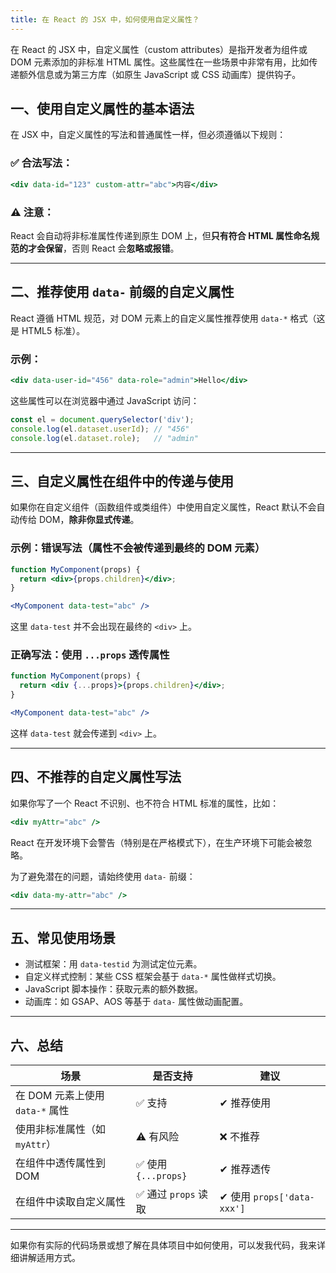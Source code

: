 ```yaml
---
title: 在 React 的 JSX 中，如何使用自定义属性？
---
```


在 React 的 JSX 中，自定义属性（custom attributes）是指开发者为组件或 DOM 元素添加的非标准 HTML 属性。这些属性在一些场景中非常有用，比如传递额外信息或为第三方库（如原生 JavaScript 或 CSS 动画库）提供钩子。

## 一、使用自定义属性的基本语法

在 JSX 中，自定义属性的写法和普通属性一样，但必须遵循以下规则：

### ✅ 合法写法：

```jsx
<div data-id="123" custom-attr="abc">内容</div>
```

### ⚠️ 注意：

React 会自动将非标准属性传递到原生 DOM 上，但**只有符合 HTML 属性命名规范的才会保留**，否则 React 会**忽略或报错**。

---

## 二、推荐使用 `data-` 前缀的自定义属性

React 遵循 HTML 规范，对 DOM 元素上的自定义属性推荐使用 `data-*` 格式（这是 HTML5 标准）。

### 示例：

```jsx
<div data-user-id="456" data-role="admin">Hello</div>
```

这些属性可以在浏览器中通过 JavaScript 访问：

```js
const el = document.querySelector('div');
console.log(el.dataset.userId); // "456"
console.log(el.dataset.role);   // "admin"
```

---

## 三、自定义属性在组件中的传递与使用

如果你在自定义组件（函数组件或类组件）中使用自定义属性，React 默认不会自动传给 DOM，**除非你显式传递**。

### 示例：错误写法（属性不会被传递到最终的 DOM 元素）

```jsx
function MyComponent(props) {
  return <div>{props.children}</div>;
}

<MyComponent data-test="abc" />
```

这里 `data-test` 并不会出现在最终的 `<div>` 上。

### 正确写法：使用 `...props` 透传属性

```jsx
function MyComponent(props) {
  return <div {...props}>{props.children}</div>;
}

<MyComponent data-test="abc" />
```

这样 `data-test` 就会传递到 `<div>` 上。

---

## 四、不推荐的自定义属性写法

如果你写了一个 React 不识别、也不符合 HTML 标准的属性，比如：

```jsx
<div myAttr="abc" />
```

React 在开发环境下会警告（特别是在严格模式下），在生产环境下可能会被忽略。

为了避免潜在的问题，请始终使用 `data-` 前缀：

```jsx
<div data-my-attr="abc" />
```

---

## 五、常见使用场景

* 测试框架：用 `data-testid` 为测试定位元素。
* 自定义样式控制：某些 CSS 框架会基于 `data-*` 属性做样式切换。
* JavaScript 脚本操作：获取元素的额外数据。
* 动画库：如 GSAP、AOS 等基于 `data-` 属性做动画配置。

---

## 六、总结

| 场景                      | 是否支持              | 建议                       |
| ----------------------- | ----------------- | ------------------------ |
| 在 DOM 元素上使用 `data-*` 属性 | ✅ 支持              | ✔ 推荐使用                   |
| 使用非标准属性（如 `myAttr`）     | ⚠️ 有风险            | ❌ 不推荐                    |
| 在组件中透传属性到 DOM           | ✅ 使用 `{...props}` | ✔ 推荐透传                   |
| 在组件中读取自定义属性             | ✅ 通过 `props` 读取   | ✔ 使用 `props['data-xxx']` |

---

如果你有实际的代码场景或想了解在具体项目中如何使用，可以发我代码，我来详细讲解适用方式。
